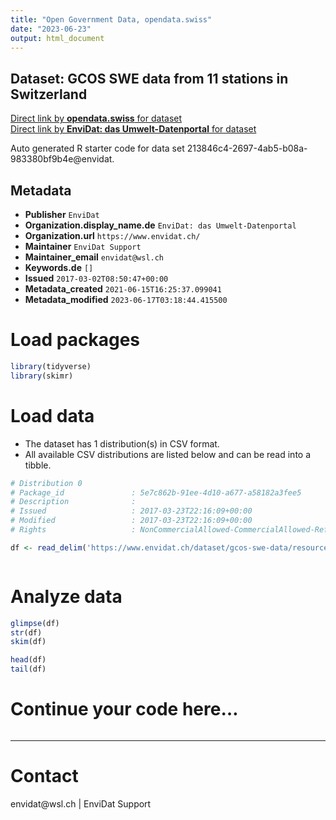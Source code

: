 ```yaml
---
title: "Open Government Data, opendata.swiss"
date: "2023-06-23"
output: html_document
---
```


## Dataset: GCOS SWE data from 11 stations in Switzerland



[Direct link by **opendata.swiss** for dataset](https://opendata.swiss/de/dataset/gcos-swe-data-from-11-stations-in-switzerland)<br>
[Direct link by **EnviDat: das Umwelt-Datenportal** for dataset](https://www.envidat.ch/#/metadata/gcos-swe-data)

Auto generated R starter code for data set 213846c4-2697-4ab5-b08a-983380bf9b4e@envidat.

## Metadata

- **Publisher** `EnviDat`
- **Organization.display_name.de** `EnviDat: das Umwelt-Datenportal`
- **Organization.url** `https://www.envidat.ch/`
- **Maintainer** `EnviDat Support`
- **Maintainer_email** `envidat@wsl.ch`
- **Keywords.de** `[]`
- **Issued** `2017-03-02T08:50:47+00:00`
- **Metadata_created** `2021-06-15T16:25:37.099041`
- **Metadata_modified** `2023-06-17T03:18:44.415500`


# Load packages

```r

library(tidyverse)
library(skimr)

```

# Load data

-   The dataset has 1 distribution(s) in CSV format.
-   All available CSV distributions are listed below and can be read into a tibble.

```r

# Distribution 0
# Package_id               : 5e7c862b-91ee-4d10-a677-a58182a3fee5
# Description              : 
# Issued                   : 2017-03-23T22:16:09+00:00
# Modified                 : 2017-03-23T22:16:09+00:00
# Rights                   : NonCommercialAllowed-CommercialAllowed-ReferenceRequired

df <- read_delim('https://www.envidat.ch/dataset/gcos-swe-data/resource/ba470fc8-bf46-4597-a8db-08805237469e')



```

# Analyze data

```r

glimpse(df)
str(df)
skim(df)

head(df)
tail(df)

```

# Continue your code here...

```r

```

------------------------------------------------------------------------

# Contact

envidat@wsl.ch | EnviDat Support
